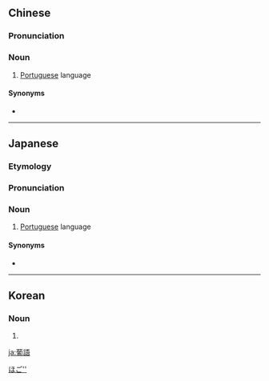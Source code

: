 {{also|葡语}}
==Chinese==
{{zh-forms|s=葡语}}

===Pronunciation===
{{zh-pron
|m=púyǔ
|c=pou4 jyu5
|cat=n
}}

===Noun===
{{zh-noun}}

# [[Portuguese]] language

====Synonyms====
* {{zh-l|葡文}}

{{zh-cat|Languages}}

----

==Japanese==
{{ja-kanjitab|ほ|k1=ぽ|ご|yomi=o}}

===Etymology===
{{suffix|葡|tr1=po|t1=Portugal|語|tr2=go|t2=language|lang=ja|sort=ほご''}}

===Pronunciation===
{{ja-pron|yomi=o|ぽご}}

===Noun===
{{ja-noun|ぽご}}

# [[Portuguese]] language

====Synonyms====
* {{ja-r|ポルトガル語|ポルトガルご}}

[[Category:ja:Languages|ほご'']]

----

==Korean==
{{ko-hanjatab}}

===Noun===
{{ko-noun|hangeul=포어}}

# {{hanja form of|포어|[[Portuguese]] language}}

[[ja:葡語]]